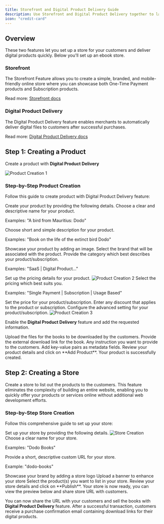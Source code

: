 ```yaml
---
title: Storefront and Digital Product Delivery Guide
description: Use Storefront and Digital Product Delivery together to launch your ebook storefront quickly.
icon: "credit-card"
---
```


## Overview
These two features let you set up a store for your customers and deliver digital products quickly.
Below you'll set up an ebook store.

### Storefront
The Storefront Feature allows you to create a simple, branded, and mobile-friendly online store where you can showcase both One-Time Payment products and Subscription products.

Read more: [Storefront docs](https://docs.dodopayments.com/features/storefront)

### Digital Product Delivery
The Digital Product Delivery feature enables merchants to automatically deliver digital files to customers after successful purchases.

Read more: [Digital Product Delivery docs](https://docs.dodopayments.com/features/digital-product-delivery)


## Step 1: Creating a Product
Create a product with **Digital Product Delivery** 

<Frame>
    <img src="/images/guides/storefront-and-digital-product-delivery/product-1.png" alt="Product Creation 1" />
</Frame>

### Step-by-Step Product Creation

Follow this guide to create product with Digital Product Delivery feature:

<Steps>
<Step title="Configure Product Details">
Create your product by providing the following details.

<ParamField path="Product Name" type="string" required>
Choose a clear and descriptive name for your product.

Examples: "A bird from Mauritius: Dodo"
</ParamField>

<ParamField path="Product Description" type="string" required>
Choose short and simple description for your product.

Examples: "Book on the life of the extinct bird Dodo"
</ParamField>

<ParamField path="Product Image" required>
Showcase your product by adding an image.

</ParamField>

<ParamField path="Brand" type="string">
Select the brand that will be associated with the product.

</ParamField>

<ParamField path="Tax Category" required>
Provide the category which best describes your product/subscription.

Examples: "SaaS | Digital Product..."
</ParamField>
</Step>

<Step title="Configure Pricing Details">
Set up the pricing details for your product.

<Frame>
    <img src="/images/guides/storefront-and-digital-product-delivery/product-2.png" alt="Product Creation 2" />
</Frame>

<ParamField path="Pricing Type" required>
Select the pricing which best suits you.

Examples: "Single Payment | Subscription | Usage Based"
</ParamField>

<ParamField path="Price" required>
Set the price for your product/subscription.

</ParamField>

<ParamField path="Discount Applicable">
Enter any discount that applies to the product or subscription.

</ParamField>
</Step>


<Step title="Configure Advanced Settings">
Configure the advanced setting for your product/subscription.

<Frame>
    <img src="/images/guides/storefront-and-digital-product-delivery/product-3.png" alt="Product Creation 3" />
</Frame>

Enable the **Digital Product Delivery** feature and add the requested information.

<ParamField path="File Upload">
Upload the files for the books to be downloaded by the customers.

</ParamField>

<ParamField path="External Download Link">
Provide the external download link for the book.

</ParamField>

<ParamField path="Instructions">
Any instruction you want to provide to the customers.

</ParamField>

<ParamField path="Metadata">
Add key-value pairs as metadata fields.

</ParamField>
</Step>


<Step title="Create Product">
Review your product details and click on **Add Product**.

<Check>
Your product is successfully created.
</Check>

</Step>
</Steps>


## Step 2: Creating a Store
Create a store to list out the products to the customers. This feature eliminates the complexity of building an entire website, enabling you to quickly offer your products or services online without additional web development efforts.

### Step-by-Step Store Creation

Follow this comprehensive guide to set up your store:

<Steps>
<Step title="Configure Basic Information">
Set up your store by providing the following details.

<Frame>
    <img src="/images/guides/storefront-and-digital-product-delivery/store-front.png" alt="Store Creation" />
</Frame>

<ParamField path="Store Name" type="string" required>
Choose a clear name for your store.

Examples: "Dodo Books"
</ParamField>

<ParamField path="Store URL" type="string" required>
Provide a short, descriptive custom URL for your store.

Example: "dodo-books"
</ParamField>

<ParamField path="Store Logo" required>
Showcase your brand by adding a store logo

</ParamField>

<ParamField path="Store Banner" required>
Upload a banner to enhance your store

</ParamField>

<ParamField path="Select Products" required>
Select the product(s) you want to list in your store.

</ParamField>
</Step>


<Step title="Create Store">
Review your store details and click on **Publish**.

<Check>
Your store is now ready, you can view the preview below and share store URL with customers.
</Check>

</Step>
</Steps>

You can now share the URL with your customers and sell the books with **Digital Product Delivery** feature.
After a successful transaction, customers receive a purchase confirmation email containing download links for their digital products.
